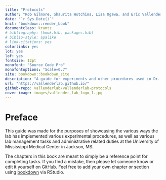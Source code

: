 ```yaml
--- 
title: "Protocols"
author: "Rob Gilmore, Shaurita Hutchins, Lisa Ogawa, and Eric Vallender"
date: "`r Sys.Date()`"
knit: "bookdown::render_book"
documentclass: krantz
# bibliography: [book.bib, packages.bib]
# biblio-style: apalike
# link-citations: yes
colorlinks: yes
lot: yes
lof: yes
fontsize: 12pt
monofont: "Source Code Pro"
monofontoptions: "Scale=0.7"
site: bookdown::bookdown_site
description: "A guide for experiments and other procedures used in Dr. Eric Vallender's Lab."
url: "https://vallenderlab.github.io/"
github-repo: vallenderlab/vallenderlab-protocols
cover-image: images/vallender_lab_logo_1.jpg
---
```


# Preface

This guide was made for the purposes of showcasing the various ways the lab has 
implemented various experimental procedures, as well as various lab management tasks and
administrative related duties at the University of Mississippi Medical Center in Jackson, MS.

The chapters in this book are meant to simply be a reference point for completing tasks.  If you find
a mistake, then please let someone know or edit it yourself on GitHub.  Feel free to add your own
chapter or section using [bookdown](https://bookdown.org/) via RStudio.

